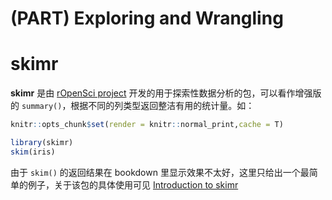 

# (PART) Exploring and Wrangling {-}  


# skimr

**skimr** 是由 [rOpenSci project](https://github.com/ropensci) 开发的用于探索性数据分析的包，可以看作增强版的 `summary()`，根据不同的列类型返回整洁有用的统计量。如：  

```r
knitr::opts_chunk$set(render = knitr::normal_print,cache = T)
```


```r
library(skimr)
skim(iris)
```

由于 `skim()` 的返回结果在 bookdown 里显示效果不太好，这里只给出一个最简单的例子，关于该包的具体使用可见 [Introduction to skimr](https://qiushi.netlify.com/post/introduction-to-skimr/)  
